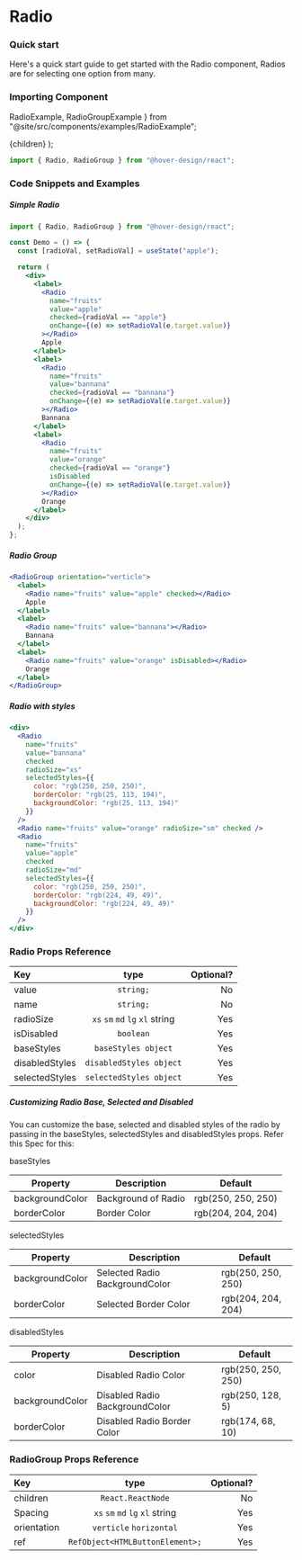 # Radio

### Quick start

Here's a quick start guide to get started with the Radio component, Radios are for selecting one option from many.

### Importing Component

  RadioExample,
  RadioGroupExample
} from "@site/src/components/examples/RadioExample";

  <Card variant="shadow">{children}</Card>
);

```jsx
import { Radio, RadioGroup } from "@hover-design/react";
```

### Code Snippets and Examples

##### Simple Radio

```jsx
import { Radio, RadioGroup } from "@hover-design/react";

const Demo = () => {
  const [radioVal, setRadioVal] = useState("apple");

  return (
    <div>
      <label>
        <Radio
          name="fruits"
          value="apple"
          checked={radioVal == "apple"}
          onChange={(e) => setRadioVal(e.target.value)}
        ></Radio>
        Apple
      </label>
      <label>
        <Radio
          name="fruits"
          value="bannana"
          checked={radioVal == "bannana"}
          onChange={(e) => setRadioVal(e.target.value)}
        ></Radio>
        Bannana
      </label>
      <label>
        <Radio
          name="fruits"
          value="orange"
          checked={radioVal == "orange"}
          isDisabled
          onChange={(e) => setRadioVal(e.target.value)}
        ></Radio>
        Orange
      </label>
    </div>
  );
};
```

<RadioContainer>
  <RadioGroupExample />
</RadioContainer>

##### Radio Group

```jsx
<RadioGroup orientation="verticle">
  <label>
    <Radio name="fruits" value="apple" checked></Radio>
    Apple
  </label>
  <label>
    <Radio name="fruits" value="bannana"></Radio>
    Bannana
  </label>
  <label>
    <Radio name="fruits" value="orange" isDisabled></Radio>
    Orange
  </label>
</RadioGroup>
```

<RadioContainer>
  <RadioGroupExample radioGroupProps={{ orientation: "verticle" }} />
</RadioContainer>

##### Radio with styles

```jsx
<div>
  <Radio
    name="fruits"
    value="bannana"
    checked
    radioSize="xs"
    selectedStyles={{
      color: "rgb(250, 250, 250)",
      borderColor: "rgb(25, 113, 194)",
      backgroundColor: "rgb(25, 113, 194)"
    }}
  />
  <Radio name="fruits" value="orange" radioSize="sm" checked />
  <Radio
    name="fruits"
    value="apple"
    checked
    radioSize="md"
    selectedStyles={{
      color: "rgb(250, 250, 250)",
      borderColor: "rgb(224, 49, 49)",
      backgroundColor: "rgb(224, 49, 49)"
    }}
  />
</div>
```

<RadioContainer>
  <RadioExample
    checked
    radioSize="xs"
    selectedStyles={{
      color: "rgb(250, 250, 250)",
      borderColor: "rgb(25, 113, 194)",
      backgroundColor: "rgb(25, 113, 194)"
    }}
  />
  <RadioExample radioSize="sm" checked />
  <RadioExample
    checked
    radioSize="md"
    selectedStyles={{
      color: "rgb(250, 250, 250)",
      borderColor: "rgb(224, 49, 49)",
      backgroundColor: "rgb(224, 49, 49)"
    }}
  />
</RadioContainer>

### Radio Props Reference

| Key            |              type               | Optional? |
| :------------- | :-----------------------------: | --------: |
| value          |            `string;`            |        No |
| name           |            `string;`            |        No |
| radioSize      | `xs` `sm` `md` `lg` `xl` string |       Yes |
| isDisabled     |            `boolean`            |       Yes |
| baseStyles     |       `baseStyles object`       |       Yes |
| disabledStyles |     `disabledStyles object`     |       Yes |
| selectedStyles |     `selectedStyles object`     |       Yes |

##### Customizing Radio Base, Selected and Disabled

You can customize the base, selected and disabled styles of the radio by passing in the baseStyles, selectedStyles and disabledStyles props. Refer this Spec for this:

baseStyles

| Property        | Description         | Default            |
| --------------- | ------------------- | ------------------ |
| backgroundColor | Background of Radio | rgb(250, 250, 250) |
| borderColor     | Border Color        | rgb(204, 204, 204) |

selectedStyles

| Property        | Description                    | Default            |
| --------------- | ------------------------------ | ------------------ |
| backgroundColor | Selected Radio BackgroundColor | rgb(250, 250, 250) |
| borderColor     | Selected Border Color          | rgb(204, 204, 204) |

disabledStyles

| Property        | Description                    | Default            |
| --------------- | ------------------------------ | ------------------ |
| color           | Disabled Radio Color           | rgb(250, 250, 250) |
| backgroundColor | Disabled Radio BackgroundColor | rgb(250, 128, 5)   |
| borderColor     | Disabled Radio Border Color    | rgb(174, 68, 10)   |

### RadioGroup Props Reference

| Key         |              type               | Optional? |
| :---------- | :-----------------------------: | --------: |
| children    |        `React.ReactNode`        |        No |
| Spacing     | `xs` `sm` `md` `lg` `xl` string |       Yes |
| orientation |     `verticle` `horizontal`     |       Yes |
| ref         | `RefObject<HTMLButtonElement>;` |       Yes |
